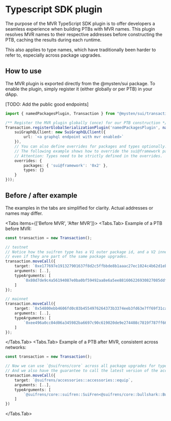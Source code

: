 
# Typescript SDK plugin

The purpose of the MVR TypeScript SDK plugin is to offer developers a seamless experience when building PTBs with MVR names. 
This plugin resolves MVR names to their respective addresses before constructing the PTB, caching the results during each runtime.

This also applies to type names, which have traditionally been harder to refer to, especially across package upgrades.

## How to use

The MVR plugin is exported directly from the @mysten/sui package. To enable the plugin, simply register it (either globally or per PTB) in your dApp.

[TODO: Add the public good endpoints]

```typescript
import { namedPackagesPlugin, Transaction } from "@mysten/sui/transactions";

/** Register the MVR plugin globally (once) for our PTB construction */
Transaction.registerGlobalSerializationPlugin('namedPackagesPlugin', namedPackagesPlugin({
    suiGraphQLClient: new SuiGraphQLClient({
        url: `<a graphql endpoint with mvr enabled>`
    }),
    // You can also define overrides for packages and types optionally.
    // The following example shows how to override the sui@framework package to resolve 0x1.
    // Attention: Types need to be strictly defined in the overrides.
    overrides: {
        packages: { 'sui@framework': '0x2' },
        types: {}
    }
}));
```


## Before / after example
<Callout type="warning" emoji="ℹ️">
    The examples in the tabs are simplified for clarity. Actual addresses or names may differ. 
</Callout>


<Tabs items={['Before MVR', 'After MVR']}>
<Tabs.Tab>
Example of a PTB before MVR:
```typescript
const transaction = new Transaction();

// testnet
// Notice how the suifren type has a V1 outer package id, and a V2 inner type package id,
// even if they are part of the same package upgrades.
transaction.moveCall({
    target: `0xe177697e191327901637f8d2c5ffbbde8b1aaac27ec1024c4b62d1ebd1cd7430::accessories::equip`,
    arguments: [..],
    typeArguments: [
        `0x80d7de9c4a56194087e0ba0bf59492aa8e6a5ee881606226930827085ddf2332::suifren::SuiFren<0x297d8afb6ede450529d347cf9254caeea2b685c8baef67b084122291ebaefb38::bullshark::Bullshark>`
    ]
});

// mainnet
transaction.moveCall({
    target: `0x54800ebb4606fd0c03b4554976264373b3374eeb3fd63e7ff69f31cac786ba8c::accessories::equip`,
    arguments: [..],
    typeArguments: [
        `0xee496a0cc04d06a345982ba6697c90c619020de9e274408c7819f787ff66e1a1::suifren::SuiFren<0x8894fa02fc6f36cbc485ae9145d05f247a78e220814fb8419ab261bd81f08f32::bullshark::Bullshark>`
    ]
});
```
</Tabs.Tab>
<Tabs.Tab>
Example of a PTB after MVR, consistent across networks:

```typescript
const transaction = new Transaction();

// Now we can use `@suifrens/core` across all package upgrades for type reference.
// And we also have the guarantee to call the latest version of the accessories package.
transaction.moveCall({
    target: `@suifrens/accessories::accessories::equip`,
    arguments: [..],
    typeArguments: [
        `@suifrens/core::suifren::SuiFren<@suifrens/core::bullshark::Bullshark>`
    ]
})
```
</Tabs.Tab>
</Tabs>
